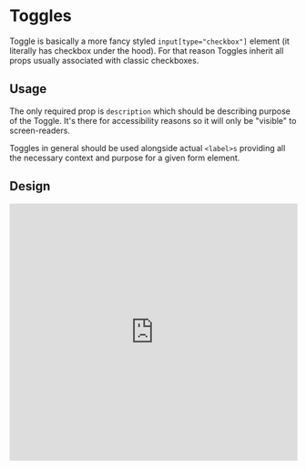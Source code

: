# Toggles

Toggle is basically a more fancy styled `input[type="checkbox"]` element (it literally has checkbox under the hood).
For that reason Toggles inherit all props usually associated with classic checkboxes.

## Usage

The only required prop is `description` which should be describing purpose of the Toggle.
It's there for accessibility reasons so it will only be "visible" to screen-readers.

Toggles in general should be used alongside actual `<label>s` providing all the necessary context and purpose for a given form element.

## Design

<iframe style="border: 1px solid rgba(0, 0, 0, 0.1);" width="100%" height="450" src="https://www.figma.com/embed?embed_host=share&url=https%3A%2F%2Fwww.figma.com%2Ffile%2FgHpwugeu9jFGW4d9u3ReuR%2FCrayons---NEW%3Fnode-id%3D508%253A564" allowfullscreen></iframe>


